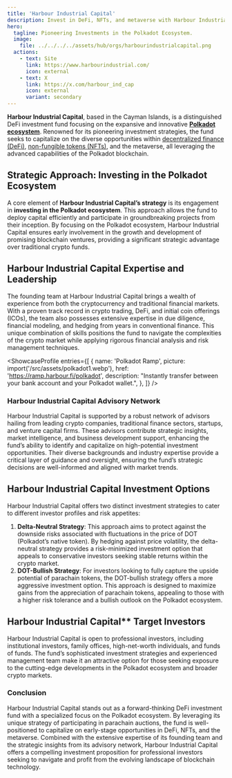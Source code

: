 ```yaml
---
title: 'Harbour Industrial Capital'
description: Invest in DeFi, NFTs, and metaverse with Harbour Industrial Capital is specializing in Polkadot’s parachain auctions and risk-minimized strategies.
hero:
  tagline: Pioneering Investments in the Polkadot Ecosystem.
  image: 
    file: ../../../../assets/hub/orgs/harbourindustrialcapital.png
  actions:
    - text: Site
      link: https://www.harbourindustrial.com/
      icon: external
    - text: X
      link: https://x.com/harbour_ind_cap
      icon: external
      variant: secondary
---
```



**Harbour Industrial Capital**, based in the Cayman Islands, is a distinguished DeFi investment fund focusing on the expansive and innovative [**Polkadot ecosystem**](https://dablock.com/ecosystem/). Renowned for its pioneering investment strategies, the fund seeks to capitalize on the diverse opportunities within [decentralized finance (DeFi)](https://dablock.com/polkadot-defi-projects/), [non-fungible tokens (NFTs)](https://dablock.com/polkadot-nft-marketplaces/), and the metaverse, all leveraging the advanced capabilities of the Polkadot blockchain.

## Strategic Approach: Investing in the Polkadot Ecosystem
A core element of **Harbour Industrial Capital’s strategy** is its engagement in **investing in the Polkadot ecosystem**. This approach allows the fund to deploy capital efficiently and participate in groundbreaking projects from their inception. By focusing on the Polkadot ecosystem, Harbour Industrial Capital ensures early involvement in the growth and development of promising blockchain ventures, providing a significant strategic advantage over traditional crypto funds.

## **Harbour Industrial Capital** Expertise and Leadership

The founding team at Harbour Industrial Capital brings a wealth of experience from both the cryptocurrency and traditional financial markets. With a proven track record in crypto trading, DeFi, and initial coin offerings (ICOs), the team also possesses extensive expertise in due diligence, financial modeling, and hedging from years in conventional finance. This unique combination of skills positions the fund to navigate the complexities of the crypto market while applying rigorous financial analysis and risk management techniques.

<ShowcaseProfile
  entries={[
    {
      name: 'Polkadot Ramp',
      picture: import('/src/assets/polkadot1.webp'),
      href: 'https://ramp.harbour.fi/polkadot',
      description: "Instantly transfer between your bank account and your Polkadot wallet.",
    },
  ]}
/>

### Harbour Industrial Capital Advisory Network
Harbour Industrial Capital is supported by a robust network of advisors hailing from leading crypto companies, traditional finance sectors, startups, and venture capital firms. These advisors contribute strategic insights, market intelligence, and business development support, enhancing the fund’s ability to identify and capitalize on high-potential investment opportunities. Their diverse backgrounds and industry expertise provide a critical layer of guidance and oversight, ensuring the fund’s strategic decisions are well-informed and aligned with market trends.

## Harbour Industrial Capital Investment Options
Harbour Industrial Capital offers two distinct investment strategies to cater to different investor profiles and risk appetites:
1. **Delta-Neutral Strategy**: This approach aims to protect against the downside risks associated with fluctuations in the price of DOT (Polkadot’s native token). By hedging against price volatility, the delta-neutral strategy provides a risk-minimized investment option that appeals to conservative investors seeking stable returns within the crypto market.
2. **DOT-Bullish Strategy**: For investors looking to fully capture the upside potential of parachain tokens, the DOT-bullish strategy offers a more aggressive investment option. This approach is designed to maximize gains from the appreciation of parachain tokens, appealing to those with a higher risk tolerance and a bullish outlook on the Polkadot ecosystem.

## Harbour Industrial Capital** Target Investors
Harbour Industrial Capital is open to professional investors, including institutional investors, family offices, high-net-worth individuals, and funds of funds. The fund’s sophisticated investment strategies and experienced management team make it an attractive option for those seeking exposure to the cutting-edge developments in the Polkadot ecosystem and broader crypto markets.

### Conclusion
Harbour Industrial Capital stands out as a forward-thinking DeFi investment fund with a specialized focus on the Polkadot ecosystem. By leveraging its unique strategy of participating in parachain auctions, the fund is well-positioned to capitalize on early-stage opportunities in DeFi, NFTs, and the metaverse. Combined with the extensive expertise of its founding team and the strategic insights from its advisory network, Harbour Industrial Capital offers a compelling investment proposition for professional investors seeking to navigate and profit from the evolving landscape of blockchain technology.
